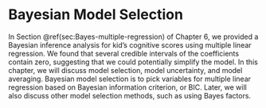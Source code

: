 # Bayesian Model Selection

In Section \@ref(sec:Bayes-multiple-regression) of Chapter 6, we provided a Bayesian inference analysis for kid's cognitive scores using multiple linear regression. We found that several credible intervals of the coefficients contain zero, suggesting that we could potentially simplify the model. 
In this chapter, we will discuss model selection, model uncertainty, and model averaging. Bayesian model selection is to pick variables for multiple linear regression based on Bayesian information criterion, or BIC. Later, we will also discuss other model selection methods, such as using Bayes factors.
